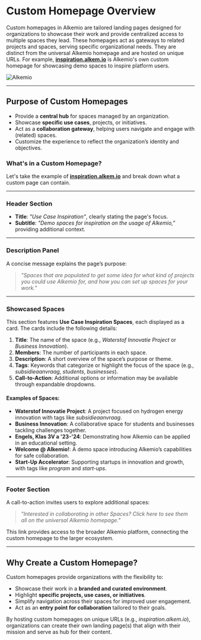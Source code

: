 # Custom Homepage Overview

Custom homepages in Alkemio are tailored landing pages designed for organizations to showcase their work and provide centralized access to multiple spaces they lead. These homepages act as gateways to related projects and spaces, serving specific organizational needs. They are distinct from the universal Alkemio homepage and are hosted on unique URLs. For example, **[inspiration.alkem.io](https://inspiration.alkem.io/home)** is Alkemio's own custom homepage for showcasing demo spaces to inspire platform users.

![Alkemio](/custom-homepage.png)

---

## Purpose of Custom Homepages

- Provide a **central hub** for spaces managed by an organization.
- Showcase **specific use cases**, projects, or initiatives.
- Act as a **collaboration gateway**, helping users navigate and engage with (related) spaces.
- Customize the experience to reflect the organization’s identity and objectives.

### What's in a Custom Homepage?

Let's take the example of **[inspiration.alkem.io](https://inspiration.alkem.io/home)** and break down what a custom page can contain.

---

### Header Section

- **Title**: _"Use Case Inspiration"_, clearly stating the page's focus.
- **Subtitle**: _"Demo spaces for inspiration on the usage of Alkemio,"_ providing additional context.

---

### Description Panel

A concise message explains the page’s purpose:

> _"Spaces that are populated to get some idea for what kind of projects you could use Alkemio for, and how you can set up spaces for your work."_

---

### Showcased Spaces

This section features **Use Case Inspiration Spaces**, each displayed as a card. The cards include the following details:

1. **Title**: The name of the space (e.g., _Waterstof Innovatie Project_ or _Business Innovation_).
2. **Members**: The number of participants in each space.
3. **Description**: A short overview of the space’s purpose or theme.
4. **Tags**: Keywords that categorize or highlight the focus of the space (e.g., _subsidieaanvraag_, _students_, _businesses_).
5. **Call-to-Action**: Additional options or information may be available through expandable dropdowns.

#### Examples of Spaces:

- **Waterstof Innovatie Project**: A project focused on hydrogen energy innovation with tags like _subsidieaanvraag_.
- **Business Innovation**: A collaborative space for students and businesses tackling challenges together.
- **Engels, Klas 3V a '23-'24**: Demonstrating how Alkemio can be applied in an educational setting.
- **Welcome @ Alkemio!**: A demo space introducing Alkemio’s capabilities for safe collaboration.
- **Start-Up Accelerator**: Supporting startups in innovation and growth, with tags like _program_ and _start-ups_.

---

### Footer Section

A call-to-action invites users to explore additional spaces:

> _"Interested in collaborating in other Spaces? Click here to see them all on the universal Alkemio homepage."_

This link provides access to the broader Alkemio platform, connecting the custom homepage to the larger ecosystem.

---

## Why Create a Custom Homepage?

Custom homepages provide organizations with the flexibility to:

- Showcase their work in a **branded and curated environment**.
- Highlight **specific projects, use cases, or initiatives**.
- Simplify navigation across their spaces for improved user engagement.
- Act as an **entry point for collaboration** tailored to their goals.

By hosting custom homepages on unique URLs (e.g., _inspiration.alkem.io_), organizations can create their own landing page(s) that align with their mission and serve as hub for their content.

